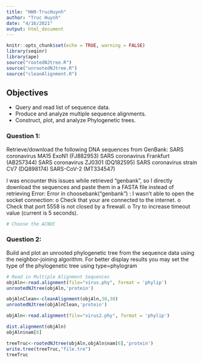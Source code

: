 ```yaml
---
title: "HW9-TrucHuynh"
author: "Truc Huynh"
date: "4/16/2021"
output: html_document
---
```


```r
knitr::opts_chunk$set(echo = TRUE, warning = FALSE)
library(seqinr)
library(ape)
source("rootedNJtree.R")
source("unrootedNJtree.R")
source("cleanAlignment.R")
```

## Objectives
- Query and read list of sequence data.
- Produce and analyze multiple sequence alignments.
- Construct, plot, and analyze Phylogenetic trees.

### Question 1:
Retrieve/download the following DNA sequences from GenBank:
SARS coronavirus MA15 ExoN1 (FJ882953)
SARS coronavirus Frankfurt (AB257344)
SARS coronavirus ZJ0301 (DQ182595) 
SARS coronavirus strain CV7 (DQ898174)
SARS-CoV-2 (MT334547)

I was encounter this issues while retrieved "genbank", so I directly download the sequences and paste them in a FASTA file instead of retrieving 
Error: Error in choosebank("genbank") : I wasn't able to open the socket connection: o Check that your are connected to the internet. o Check that port 5558 is not closed by a firewall. o Try to increase timeout value (current is 5 seconds).

```r
# Choose the ACNUC


```
### Question 2:
Build and plot an unrooted phylogenetic tree from the sequence data using the neighbor-joining algorithm. For better display results you may set the type of the phylogenetic tree using type=phylogram



```r
# Read in Multiple Alignment Sequences
objAln<-read.alignment(file="virus.phy", format = 'phylip')
unrootedNJtree(objAln,'protein')

```

```r
objAlnClean<-cleanAlignment(objAln,30,30)
unrootedNJtree(objAlnClean,'protein')
```

```r
objAln<-read.alignment(file="virus2.phy", format = 'phylip')

dist.alignment(objAln)
objAln$nam[6]

treeTruc<-rootedNJtree(objAln,objAln$nam[6],'protein')
write.tree(treeTruc,"file.tre")
treeTruc
```

